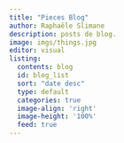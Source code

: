 ```yaml
---
title: "Pieces Blog"
author: Raphaële Slimane
description: posts de blog.
image: imgs/things.jpg
editor: visual
listing:
  contents: blog
  id: blog_list
  sort: "date desc"
  type: default
  categories: true
  image-align: 'right'
  image-height: '100%'
  feed: true
---
```


::: {#blog_list}
:::
